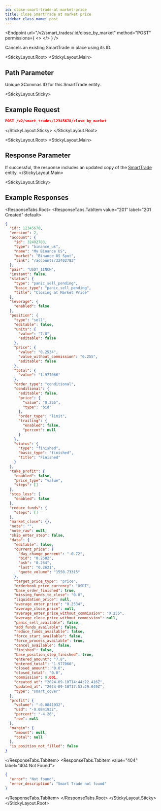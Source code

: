 ```yaml
---
id: close-smart-trade-at-market-price
title: Close SmartTrade at market price
sidebar_class_name: post
---
```



<Endpoint
  url="/v2/smart_trades/:id/close_by_market"
  method="POST"
  permissions={
    <>
      <Permission title="Permission" description="SMART_TRADES_WRITE" />
      <Permission title="Security" description="SIGNED" />
    </>
  }
/>

 Cancels an existing SmartTrade in place using its ID.

<StickyLayout.Root>
<StickyLayout.Main>

## Path Parameter
<ApiParam name='id' type='integer' id="id" required>
   Unique 3Commas ID for this SmartTrade entity.
</ApiParam>
</StickyLayout.Main>

<StickyLayout.Sticky>
## Example Request

```json
POST /v2/smart_trades/12345678/close_by_market
```
</StickyLayout.Sticky>
</StickyLayout.Root>

<StickyLayout.Root>
<StickyLayout.Main>

## Response Parameter
If successful, the response includes an updated copy of the [SmartTrade](/smart-trade/0_smart_trade_entity.mdx) entity.
</StickyLayout.Main>

<StickyLayout.Sticky>

## Example Responses
<ResponseTabs.Root>
<ResponseTabs.TabItem value="201" label="201 Created" default>
```json
{
  "id": 12345678,
  "version": 2,
  "account": {
    "id": 32402783,
    "type": "binance_us",
    "name": "My Binance US",
    "market": "Binance US Spot",
    "link": "/accounts/32402783"
  },
  "pair": "USDT_1INCH",
  "instant": false,
  "status": {
    "type": "panic_sell_pending",
    "basic_type": "panic_sell_pending",
    "title": "Closing at Market Price"
  },
  "leverage": {
    "enabled": false
  },
  "position": {
    "type": "sell",
    "editable": false,
    "units": {
      "value": "7.8",
      "editable": false
    },
    "price": {
      "value": "0.2534",
      "value_without_commission": "0.255",
      "editable": false
    },
    "total": {
      "value": "1.977066"
    },
    "order_type": "conditional",
    "conditional": {
      "editable": false,
      "price": {
        "value": "0.255",
        "type": "bid"
      },
      "order_type": "limit",
      "trailing": {
        "enabled": false,
        "percent": null
      }
    },
    "status": {
      "type": "finished",
      "basic_type": "finished",
      "title": "Finished"
    }
  },
  "take_profit": {
    "enabled": false,
    "price_type": "value",
    "steps": []
  },
  "stop_loss": {
    "enabled": false
  },
  "reduce_funds": {
    "steps": []
  },
  "market_close": {},
  "note": "",
  "note_raw": null,
  "skip_enter_step": false,
  "data": {
    "editable": false,
    "current_price": {
      "day_change_percent": "-0.72",
      "bid": "0.2582",
      "ask": "0.264",
      "last": "0.2621",
      "quote_volume": "1550.73315"
    },
    "target_price_type": "price",
    "orderbook_price_currency": "USDT",
    "base_order_finished": true,
    "missing_funds_to_close": "0.0",
    "liquidation_price": null,
    "average_enter_price": "0.2534",
    "average_close_price": null,
    "average_enter_price_without_commission": "0.255",
    "average_close_price_without_commission": null,
    "panic_sell_available": false,
    "add_funds_available": false,
    "reduce_funds_available": false,
    "force_start_available": false,
    "force_process_available": true,
    "cancel_available": false,
    "finished": false,
    "base_position_step_finished": true,
    "entered_amount": "7.8",
    "entered_total": "1.977066",
    "closed_amount": "0.0",
    "closed_total": "0.0",
    "commission": 0.001,
    "created_at": "2024-09-10T14:44:22.416Z",
    "updated_at": "2024-09-10T17:53:29.049Z",
    "type": "smart_cover"
  },
  "profit": {
    "volume": "-0.0841932",
    "usd": "-0.0841932",
    "percent": "-4.26",
    "roe": null
  },
  "margin": {
    "amount": null,
    "total": null
  },
  "is_position_not_filled": false
}
```
</ResponseTabs.TabItem>
<ResponseTabs.TabItem value="404" label="404 Not Found">
```json
{
  "error": "Not found",
  "error_description": "Smart Trade not found"
}
```
</ResponseTabs.TabItem>
</ResponseTabs.Root>
</StickyLayout.Sticky>
</StickyLayout.Root>